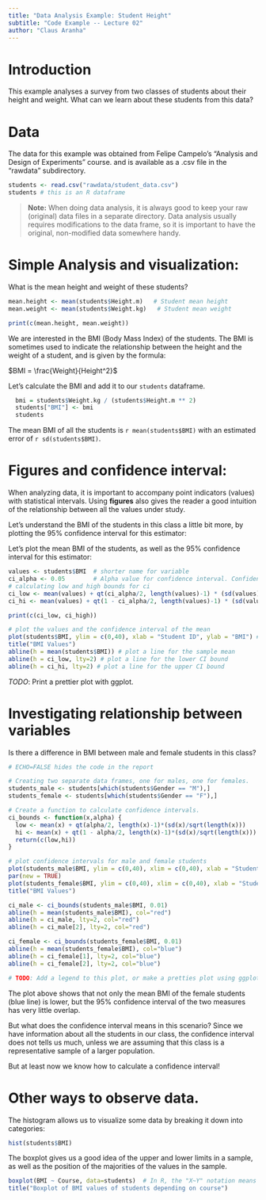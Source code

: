 ```yaml
---
title: "Data Analysis Example: Student Height"
subtitle: "Code Example -- Lecture 02"
author: "Claus Aranha"
---
```


# Introduction

This example analyses a survey from two classes of students about their height 
and weight. What can we learn about these students from this data?

# Data 

The data for this example was obtained from Felipe Campelo's "Analysis and 
Design of Experiments" course. and is available as a .csv file in the "rawdata"
subdirectory.

```r
students <- read.csv("rawdata/student_data.csv")
students # this is an R dataframe
```

> **Note:** When doing data analysis, it is always good to keep your raw 
(original) data files in a separate directory. Data analysis usually requires 
modifications to the data frame, so it is important to have the original, 
non-modified data somewhere handy.

# Simple Analysis and visualization:

What is the mean height and weight of these students?

```r
mean.height <- mean(students$Height.m)   # Student mean height
mean.weight <- mean(students$Weight.kg)   # Student mean weight

print(c(mean.height, mean.weight))
```

We are interested in the BMI (Body Mass Index) of the students. The BMI is 
sometimes used to indicate the relationship between the height and the 
weight of a student, and is given by the formula:

$BMI = \frac{Weight}{Height^2}$

Let's calculate the BMI and add it to our `students` dataframe.

```r
  bmi = students$Weight.kg / (students$Height.m ** 2)
  students["BMI"] <- bmi
  students
```

The mean BMI of all the students is `r mean(students$BMI)` with an estimated 
error of `r sd(students$BMI)`.

# Figures and confidence interval:

When analyzing data, it is important to accompany point indicators (values) with
statistical intervals. Using **figures** also gives the reader a good intuition
of the relationship between all the values under study.

Let's understand the BMI of the students in this class a little bit more, by
plotting the 95% confidence interval for this estimator:

Let's plot the mean BMI of the students, as well as the 95% confidence interval for this estimator:

```r
values <- students$BMI  # shorter name for variable
ci_alpha <- 0.05        # Alpha value for confidence interval. Confidence = 1 - alpha.
# calculating low and high bounds for ci
ci_low <- mean(values) + qt(ci_alpha/2, length(values)-1) * (sd(values)/sqrt(length(values))) 
ci_hi <- mean(values) + qt(1 - ci_alpha/2, length(values)-1) * (sd(values)/sqrt(length(values)))

print(c(ci_low, ci_high))

# plot the values and the confidence interval of the mean
plot(students$BMI, ylim = c(0,40), xlab = "Student ID", ylab = "BMI") # plot all the values
title("BMI Values")
abline(h = mean(students$BMI)) # plot a line for the sample mean
abline(h = ci_low, lty=2) # plot a line for the lower CI bound
abline(h = ci_hi, lty=2) # plot a line for the upper CI bound
```

*TODO*: Print a prettier plot with ggplot.

# Investigating relationship between variables

Is there a difference in BMI between male and female students in this class?

```r
# ECHO=FALSE hides the code in the report

# Creating two separate data frames, one for males, one for females.
students_male <- students[which(students$Gender == "M"),]
students_female <- students[which(students$Gender == "F"),]

# Create a function to calculate confidence intervals.
ci_bounds <- function(x,alpha) {
  low <- mean(x) + qt(alpha/2, length(x)-1)*(sd(x)/sqrt(length(x))) 
  hi <- mean(x) + qt(1 - alpha/2, length(x)-1)*(sd(x)/sqrt(length(x)))
  return(c(low,hi))
}

# plot confidence intervals for male and female students
plot(students_male$BMI, ylim = c(0,40), xlim = c(0,40), xlab = "Student ID", ylab = "BMI", col="red")
par(new = TRUE)
plot(students_female$BMI, ylim = c(0,40), xlim = c(0,40), xlab = "Student ID", ylab = "BMI", col="blue")
title("BMI Values")

ci_male <- ci_bounds(students_male$BMI, 0.01)
abline(h = mean(students_male$BMI), col="red")
abline(h = ci_male, lty=2, col="red")
abline(h = ci_male[2], lty=2, col="red")

ci_female <- ci_bounds(students_female$BMI, 0.01)
abline(h = mean(students_female$BMI), col="blue")
abline(h = ci_female[1], lty=2, col="blue")
abline(h = ci_female[2], lty=2, col="blue")

# TODO: Add a legend to this plot, or make a pretties plot using ggplot.
```

The plot above shows that not only the mean BMI of the female students (blue line)
is lower, but the 95% confidence interval of the two measures has very little 
overlap. 

But what does the confidence interval means in this scenario? Since we have 
information about all the students in our class, the confidence interval does 
not tells us much, unless we are assuming that this class is a representative 
sample of a larger population. 

But at least now we know how to calculate a confidence interval!

# Other ways to observe data.

The histogram allows us to visualize some data by breaking it down into 
categories:

```r
hist(students$BMI)
```

The boxplot gives us a good idea of the upper and lower limits in a sample,
as well as the position of the majorities of the values in the sample.

```r
boxplot(BMI ~ Course, data=students)  # In R, the "X~Y" notation means "variable X explained by variable Y"
title("Boxplot of BMI values of students depending on course")
```
